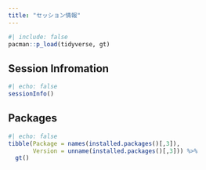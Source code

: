 ```yaml
---
title: "セッション情報"
---
```


```r
#| include: false
pacman::p_load(tidyverse, gt)
```

## Session Infromation

```r
#| echo: false
sessionInfo()
```

## Packages

```r
#| echo: false
tibble(Package = names(installed.packages()[,3]),
       Version = unname(installed.packages()[,3])) %>%
  gt()
```